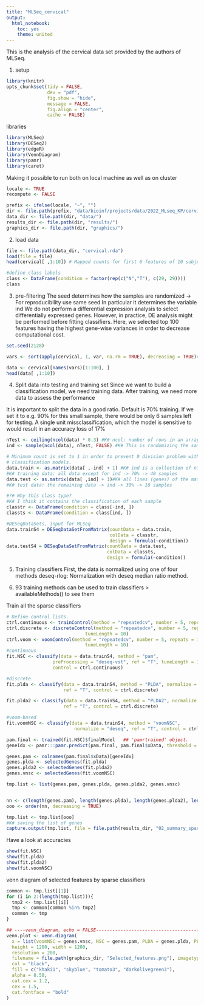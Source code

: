```yaml
---
title: "MLSeq_cervical"
output:
  html_notebook:
    toc: yes
    theme: united
---
```

This is the analysis of the cervical data set provided by the authors of MLSeq.



1. setup
```r
library(knitr)
opts_chunk$set(tidy = FALSE,
               dev = "pdf",
               fig.show = "hide",
               message = FALSE,
               fig.align = "center",
               cache = FALSE)

```
libraries
```r
library(MLSeq)
library(DESeq2)
library(edgeR)
library(VennDiagram)
library(pamr)
library(caret)

```
Making it possible to run both on local machine as well as on cluster
```r
locale <- TRUE
recompute <- FALSE

prefix <- ifelse(locale, "~", "")
dir <- file.path(prefix, "data/bioinf/projects/data/2022_MLseq_KP/cervical_MLSeq")
data_dir <- file.path(dir, "data/")
results_dir <- file.path(dir, "results/")
graphics_dir <- file.path(dir, "graphics/")
```
2. load data

```r
file <- file.path(data_dir, "cervical.rda")
load(file = file)
head(cervical[ ,1:10]) # Mapped counts for first 6 features of 10 subjects.

#define class labels
class <- DataFrame(condition = factor(rep(c("N","T"), c(29, 29))))
class
```
3. pre-filtering
The seed determines how the samples are randomized -> For reproducibility use same seed
In particular it determines the variable ind
We do not perform a differential expression analysis to select differentially expressed genes. However, in practice, DE analysis might be performed before fitting classifiers. Here, we selected top 100 features having the highest gene-wise variances in order to decrease computational cost.
```r
set.seed(2128)

vars <- sort(apply(cervical, 1, var, na.rm = TRUE), decreasing = TRUE)#sorting by variance. Highest: 747,902,689 Lowest: 4

data <- cervical[names(vars)[1:100], ]
head(data[ ,1:10])
```
4. Split data into testing and training set
Since we want to build a classification model, we need training data.
After training, we need more data to assess the performance

It is important to split the data in a good ratio. Default is 70% training.
If we set it to e.g. 90% for this small sample, there would be only 6 samples
left for testing. A single unit missclassification, which the model is
sensitive to would result in an accuracy loss of 17%
```r
nTest <- ceiling(ncol(data) * 0.3) #K# ncol: number of rows in an array
ind <- sample(ncol(data), nTest, FALSE) #K# This is randomizing the samples

# Minimum count is set to 1 in order to prevent 0 division problem within
# classification models.
data.train <- as.matrix(data[ ,-ind] + 1) #K# ind is a collection of nTest samples
#K# training data: all data except for ind -> 70% -> 40 samples
data.test <- as.matrix(data[ ,ind] + 1)#K# all lines (genes) of the matrix, but only the columns specified in ind
#K# test data: the remaining data -> ind -> 30% -> 18 samples

#?# Why this class type?
#K# I think it contains the classification of each sample
classtr <- DataFrame(condition = class[-ind, ])
classts <- DataFrame(condition = class[ind, ])

#DESeqDataSets, input for MLSeq
data.trainS4 = DESeqDataSetFromMatrix(countData = data.train,
                                      colData = classtr,
                                      design = formula(~condition))
data.testS4 = DESeqDataSetFromMatrix(countData = data.test,
                                     colData = classts,
                                     design = formula(~condition))

```
5. Training classifiers
First, the data is normalized using one of four methods
deseq-rlog: Normalization with deseq median ratio method.

6. 93 training methods can be used to train classifiers
> availableMethods() to see them

Train all the sparse classifiers

```r

# Define control lists.
ctrl.continuous <- trainControl(method = "repeatedcv", number = 5, repeats = 10)
ctrl.discrete <- discreteControl(method = "repeatedcv", number = 5, repeats = 10,
                             tuneLength = 10)
ctrl.voom <- voomControl(method = "repeatedcv", number = 5, repeats = 10,
                             tuneLength = 10)
#continuous
fit.NSC <- classify(data = data.trainS4, method = "pam",
                 preProcessing = "deseq-vst", ref = "T", tuneLength = 10,
                 control = ctrl.continuous)

#discrete
fit.plda <- classify(data = data.trainS4, method = "PLDA", normalize = "deseq",
                     ref = "T", control = ctrl.discrete)

fit.plda2 <- classify(data = data.trainS4, method = "PLDA2", normalize = "deseq",
                     ref = "T", control = ctrl.discrete)

#voom-based
fit.voomNSC <- classify(data = data.trainS4, method = "voomNSC",
                         normalize = "deseq", ref = "T", control = ctrl.voom)

pam.final <- trained(fit.NSC)$finalModel   ## 'pamrtrained' object.
geneIdx <- pamr:::pamr.predict(pam.final, pam.final$xData, threshold = pam.final$threshold, type = "nonzero")

genes.pam <- colnames(pam.final$xData)[geneIdx]
genes.plda <- selectedGenes(fit.plda)
genes.plda2 <- selectedGenes(fit.plda2)
genes.vnsc <- selectedGenes(fit.voomNSC)

tmp.list <- list(genes.pam, genes.plda, genes.plda2, genes.vnsc)


nn <- c(length(genes.pam), length(genes.plda), length(genes.plda2), length(genes.vnsc))
ooo <- order(nn, decreasing = TRUE)

tmp.list <- tmp.list[ooo]
#K# saving the list of genes
capture.output(tmp.list, file = file.path(results_dir, "02_summary_sparse_classifiers.txt"))
```
Have a look at accuracies

```r
show(fit.NSC)
show(fit.plda)
show(fit.plda2)
show(fit.voomNSC)
```
venn diagram of selected features by sparse classifiers
```r
common <- tmp.list[[1]]
for (i in 2:(length(tmp.list))){
  tmp2 <- tmp.list[[i]]
  tmp <- common[common %in% tmp2]
  common <- tmp
}

## ----venn_diagram, echo = FALSE-----------------------------------------------
venn.plot <- venn.diagram(
  x = list(voomNSC = genes.vnsc, NSC = genes.pam, PLDA = genes.plda, PLDA2 = genes.plda2),
  height = 1200, width = 1200,
  resolution = 200,
  filename = file.path(graphics_dir, "Selected_features.png"), imagetype = "png",
  col = "black",
  fill = c("khaki1", "skyblue", "tomato3", "darkolivegreen3"),
  alpha = 0.50,
  cat.cex = 1.2,
  cex = 1.5,
  cat.fontface = "bold"
)
```
